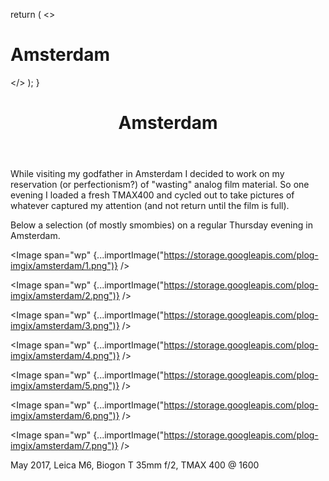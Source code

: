 

  return (
    <>
      <h1>Amsterdam</h1>
      <Picture
        src="https://storage.googleapis.com/plog-imgix/amsterdam/cover.png"
        className="responsive-image"
        sizes="450px"
      />
    </>
  );
}

<Header>
  <Picture
    src="https://storage.googleapis.com/plog-imgix/amsterdam/cover.png"
    sizes="100vw"
  />
  <h1>Amsterdam</h1>
</Header>

While visiting my godfather in Amsterdam I decided to work on my reservation (or
perfectionism?) of "wasting" analog film material. So one evening I loaded a
fresh TMAX400 and cycled out to take pictures of whatever captured my attention
(and not return until the film is full).

Below a selection (of mostly smombies) on a regular Thursday evening in
Amsterdam.

<Image
  span="wp"
  {...importImage("https://storage.googleapis.com/plog-imgix/amsterdam/1.png")}
/>

<Image
  span="wp"
  {...importImage("https://storage.googleapis.com/plog-imgix/amsterdam/2.png")}
/>

<Image
  span="wp"
  {...importImage("https://storage.googleapis.com/plog-imgix/amsterdam/3.png")}
/>

<Image
  span="wp"
  {...importImage("https://storage.googleapis.com/plog-imgix/amsterdam/4.png")}
/>

<Image
  span="wp"
  {...importImage("https://storage.googleapis.com/plog-imgix/amsterdam/5.png")}
/>

<Image
  span="wp"
  {...importImage("https://storage.googleapis.com/plog-imgix/amsterdam/6.png")}
/>

<Image
  span="wp"
  {...importImage("https://storage.googleapis.com/plog-imgix/amsterdam/7.png")}
/>

<Footer>May 2017, Leica M6, Biogon T 35mm f/2, TMAX 400 @ 1600</Footer>
